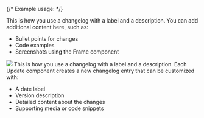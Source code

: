 {/* 
  Example usage:
  <ChangelogEntry 
    label="2024-01-15" 
    version="v1.0.0" 
    changes="Initial release with core features" 
  />
*/}

<Update label="2024-10-12" description="v0.1.1">
  This is how you use a changelog with a label 
  and a description. You can add additional content
  here, such as:

  - Bullet points for changes
  - Code examples
  - Screenshots using the Frame component

  <Frame>
    <img src="https://mintlify-assets.b-cdn.net/changelog-example.png" />
  </Frame>
</Update>

<Update label="2024-10-11" description="v0.1.0">
  This is how you use a changelog with a label 
  and a description. Each Update component creates
  a new changelog entry that can be customized with:

  - A date label
  - Version description
  - Detailed content about the changes
  - Supporting media or code snippets
</Update>